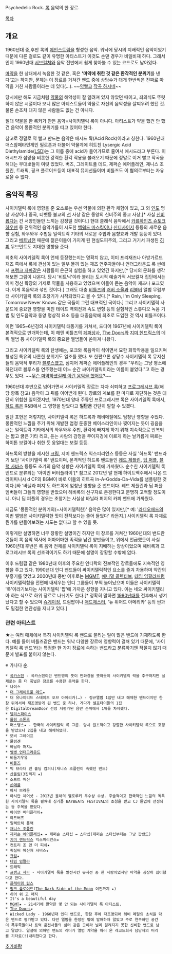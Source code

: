 Psychedelic Rock. [[록#s-1|록]] 음악의 한 장르.


[[목차]]

== 개요 ==
1960년대 중,후반 록의 [[메인스트림#s-3|메인스트림]]을 형성한 음악. 워낙에 당시의 지배적인 음악이었기 때문에 다른 걸로도 같이 유명한 아티스트가 이것도 손댄 경우가 비일비재 하다. 그래서인지 1960년대 [[서브컬쳐]]와 음악 전반에서 쉽게 찾아볼 수 있는 코드로도 남아있다.

[[마약]]을 한 상태에서 녹음한 것 같은, 혹은 ''''마약에 취한 것 같은 환각적인 분위기'''를 낸다'고는 하지만, 문제는 이 장르를 거쳐간 밴드 중에 상당수가 대개 한번씩은 진짜로 마약을 거친 사람들이라는 데 있다(…). ~~[[약빨다|약빨고]] [[합성 갤러리|작곡 하시네]]~~

당시에만 해도 지금처럼 [[약#s-1|약물]]의 해악성이 잘 알려져 있지 않았던 때이고, 죄의식도 뚜렷하지 않은 시절이다 보니 많은 아티스트들이 약물로 자신의 음악성을 살찌우려 했던 것. 물론 손조차 대지 않은 사람들도 없는 건 아니다.

절대 약물을 한 록커가 만든 음악=사이키델릭 록이 아니다. 아티스트가 약을 했건 안 했건 음악이 몽환적인 분위기를 띠고 있어야 한다.

참고로 정말로 약 빨고 만드는 음악은 애시드 롹(Acid Rock)이라고 칭한다. 1960년대 매스암페타민계인 필로폰과 더불어 약물계에 히트친 Lysergic Acid Diethylamide([[LSD]])는 그 이름 중에 acid가 들어가므로 줄여서 애시드라고 부른다. 이 애시드가 섬망을 비롯한 강력한 환각 작용을 불러오기 때문에 정말로 이거 빨고 작곡을 해대는 무대뽀들이 여럿 있었다. 버즈, 그레이트풀 데드, 제퍼슨 에어플레인, 제니스 조플린, 트래픽, 핑크 플로이드등이 대표적 뮤지션들이며 비틀즈도 이 혐의로부터는 자유로울 수 없다.

== 음악적 특징 ==
사이키델릭 록에 영향을 준 요소로는 우선 약물에 의한 환각 체험이 있고, 그 외 [[인도 공화국|인도]] 명상 사상이나 중국, 티벳등 불교의 [[선#s-15|선]] 사상 같은 동양의 신비주의 종교 사상,[* 사실 [[오리엔탈리즘|신비롭다]]는 건 서양인들만 느끼는 감정일 것이다.] 현대 클래식 음악에서 [[카를하인츠 슈토크하우젠]] 등 전위적인 음악가들이 시도한 [[백마스킹|백워드 마스킹]]이나 [[신디사이저]] 등등의 새로운 음향 실험, 와우와우 주법등 일렉트릭 기타의 새로운 주법과 음향효과 개발 등등이 있다.
그리고 [[베트남전]] 때문에 젊은이들이 가지게 된 현실도피주의, 그리고 거기서 파생된 [[히피]] 무브먼트도 지대한 영향을 준다.

최초의 사이키델릭 록이 언제 등장했는지는 명확치 않고, 이미 프리재즈나 아방가르드 재즈 쪽에서 록에 관심이 있는 일부 똘끼 있는 재즈 연주자들이나 언더그라운드 록 씬에서 [[프랭크 자파]]같은 사람들이 은근히 실험을 하고 있었긴 하지만,[* 당시의 문화를 생각해보면 그림이 나온다. 당시 '비트닉'이라 불리는 도시적 예술가적 서브컬쳐 집단에서는 이미 정신 확장의 기제로 약물을 사용하고 있었으며 이들이 듣는 음악이 재즈나 포크였다. 이게 록음악과 섞인 것이다.] 그래도 대충 [[비틀즈]]의 [[러버 소울]]과 [[리볼버]] 앨범 무렵부터 사이키델릭 록의 초창기가 시작되었다고 볼 수 있다.[* Rain, I'm Only Sleeping, Tomorrow Never Knows 같은 곡들이 그런 대표적인 곡이다.] 그리고 사이키델릭 사운드에 중요한 영향을 미친 테이프 역회전과 속도 변형 등의 실험적인 스튜디오 녹음 기법 및 인도음악과 동양 명상적 요소 등을 대중음악에 최초로 도입한 것 역시 비틀즈이다.  

이런 1965~6년경의 사이키델릭 태동기를 거쳐서, 드디어 1967년에 사이키델릭 록이 본격적으로 만개하는데, 이 해엔 비틀즈의 [[Sgt. Pepper's Lonely Hearts Club Band|페퍼상사]], [[The Doors]]와 [[지미 헨드릭스]]의 데뷔 앨범 등 사이키델릭 록의 중요한 앨범들이 쏟아져 나왔다.

그리고 사이키델릭 록의 탄생에는, 포크와 록음악이 섞이면서 묘한 화학작용을 일으키며 형성된 특유의 나른한 분위기도 일조를 했다. 
또 한편으론 상당수 사이키델릭 록 뮤지션들의 음악적 뿌리가 [[블루스#s-1|블루스]]였고, 심지어 제퍼슨 에어플레인의 경우 "우리는 그냥 평소에 하던대로 블루스를 연주했는데 어느 순간 싸이키델릭이라는 이름이 붙었다."고 하는 경우도 있다. ~~[[무슨 마약하시길래 이런생각을 했어요|무슨 마약하셨길래 이런 음악을 했어요]]?~~

1960년대 후반으로 넘어가면서 사이키델릭 장르는 차차 쇠퇴하고 [[프로그레시브 록]](해당 항목 참고) 음악이 그 뒤를 이어받게 된다. 장르의 계보를 한 마디로 재단하는 것은 대단히 위험한 일이겠지만, 1970년대 양대 주류인 프로그레시브 록은 사이키델릭 록에서, [[헤비메탈#s-1|하드 록]]은 R&B에서 그 영향을 받았다고 '''일단은''' 간단히 말할 수 있겠다.

일단 표현은 저렇지만, 사이키델릭 록은 하드록과 헤비메탈에도 엄청난 영향을 주었다. 몽환적인 느낌을 주기 위해 개발한 엄청 둔중한 베이스라인이나 찢어지는 듯이 굉음을 내는 일렉트릭 기타에서의 와우와우 주법, 환각에 빠지게 하기 위해 지속적으로 반복되는 짧고 굵은 기타 리프, 듣는 사람의 감정을 무아지경에 이르게 하는 날카롭게 찌르는 하이톤 보컬이나 취한 듯 웅얼대는 보컬 등등.

하드록의 방향을 제시한 [[크림(밴드)|크림]], 지미 헨드릭스 익스피리언스 등등은 사실 '하드록' 밴드라기 보단 '사이키델릭 록' 밴드이며, 본격적인 하드록 밴드들인 [[레드 제플린]], [[딥 퍼플]], [[블랙 사바스]] 등등도 초기의 음악 성향은 사이키델릭 록에 가까웠다.
순수한 사이키델릭 록 밴드로 분류되는 '아이언 버터플라이'[* 참고로 2012년 말 현재 하이트맥주에서 나온 드라이피니시 d CF의 BGM이 바로 이들의 히트곡 In-A-Godda-Da-Vida를 샘플링한 것이다.]와 '바닐라 퍼지'도 하드록에 엄청난 영향을 준 밴드이다. 레드 제플린과 딥 퍼플 멤버들이 그들의 영향을 받았으며 헤비록의 선구자로 존경한다고 분명히 고백할 정도이니. 아니 딥 퍼플의 경우는 초창기는 사실상 바닐라 퍼지의 카피 밴드에 가까웠다.

지금도 '몽환적인 분위기의(=사이키델릭한)' 음악은 많이 있지만,[* 예: '[[라디오헤드]]의 이번 앨범은 사이키델릭한 맛이 전작보다는 줄어 들었다' 라든지.] 사이키델릭 록 자체로 뭔가를 만들어보려는 시도는 없다고 할 수 있을 듯.

이렇게만 설명하면 너무 장황한 설명이긴 하지만 이 장르를 거쳐간 1960년대의 밴드란 것들이 록 음악 역사에 어마어마한 족적을 남긴 양반들이고, 위에서 언급했듯이 사실 1960년대 후반은 록 음악 전체를 사이키델릭 록이 지배하는 양상이었으며 헤비록과 프로그레시브 록의 선조격이기도 하기 때문에 설명이 장황할 수밖에 없다.

이후 드림팝 같은 1980년대 이후의 주요한 인디락의 진보적인 장르들에도 지속적인 영향을 주고 있다. 1990년대 인디 밴드들이 싸이키델릭적인 요소를 즐겨 차용하며 약간의 부흥기를 맞았고 2000년대 중반 이후로는 [[MGMT]], [[애니멀 콜렉티브]], [[테임 임팔라]]처럼 사이키델릭함을 전면에 내세우는 인디 그룹들이 부쩍 늘어났으며 이들은 사이키델릭 '록'이라기보다는 사이키델릭 '팝'에 가까운 성향을 지니고 있다. 이는 네오 싸이키델리아 하는 식으로 하위 장르로 나뉘기도 한다.[* 정확히 말하면 [[1980년대]]를 전후해서 생겨났다고 할 수 있으며 [[슈게이징]], 드림팝이나 [[매드체스터]], '뉴 위어드 아메리카' 등의 씬과도 밀접한 연관성을 지니고 있다.]


=== 관련 아티스트 ===
★는 여러 매체에서 특히 사이키델릭 록 밴드로 불리는 일이 많은 밴드에 기재하도록 한다. 예를 들어 비틀즈같은 밴드는 워낙 다양한 장르에 영향력이 걸쳐 있기 때문에, '사이키델릭 록 밴드'라는 특정한 한 가지 장르에 속하는 밴드라고 분류하기엔 적절치 않기 때문에 별표를 붙이지 않는다.

※ 가나다 순.

 * [[국카스텐]] - 국카스텐이란 밴드명의 뜻이 만화경을 뜻하듯이 사이키델릭 락을 추구하지만 실제로는 좀 더 폭넓은 장르를 수용한 음악을 한다.
 * 나이스
 * [[더 그레이트풀 데드#s-1|더 그레이트풀 데드]]★
 * 더 유나이티드 스테이츠 오브 아메리카(…) - 정규앨범 1집만 내고 해체한 밴드이지만 한참 뒤에서야 재조명받게 된 밴드 중 하나. 게다가 셀프타이틀의 1집은 DigitalDreamDoor 선정 저평가된 음반 순위에서 1위를 차지했다.
 * [[델리스파이스]]
 * [[롤링 스톤즈]]
 * 머스탱스★ - 한국의 사이키델릭 록 그룹. 당시 원초적이고 강렬한 사이키델릭 록으로 호평을 받았으나 2집을 내고 해체하였다.
 * 모비 그레이프
 * 물렁곈
 * 바닐라 퍼지★
 * [[벨벳 언더그라운드]]
 * 비둘기우유
 * [[비틀즈]]
 * 빅 브라더 앤 홀딩 컴퍼니(재니스 조플린이 속했던 밴드)
 * [[산울림]](3집까지 ★)
 * 소프트 머신
 * [[쏜애플]]
 * 아서 브라운
 * 아시안 체어샷 - 2013년 올해의 헬로루키 우수상 수상. 주술적이고 한국적인 느낌의 독특한 사이키델릭 록을 펼쳐내 싱가폴 BAYBEATS FESTIVAL의 초청을 받고 CJ 튠업에 선정되는 등 주목을 받았다.
 * 아이언 버터플라이★
 * 야드버즈
 * 일렉트릭 플랙
 * [[재니스 조플린]]
 * [[제퍼슨 에어플레인]]★ → 제퍼슨 스타십 → 스타십(제퍼슨 스타십부터는 그냥 팝밴드)
 * [[지미 헨드릭스]] 익스피리언스★
 * 컨트리 조 앤 더 피쉬★
 * 퀵실버 메신저 서비스★
 * [[크림(밴드)|크림]]★
 * [[테임 임팔라]]
 * 트래픽
 * [[프랭크 자파]] - 사이키델릭 록을 발전시킨 뮤지션 중 한 사람이었지만 마약을 굉장히 싫어했다고 한다.
 * [[플레이밍 립스]]
 * [[핑크 플로이드]]([[The Dark Side of the Moon]] 이전까지 ★)
 * 히어 위 고 매직
 * It's a beautiful day
 * [[MGMT]]★ - 21세기에 활약한 몇 안 되는 사이키델릭 록 아티스트.
 * [[The Doors]]★
 * Wicked Lady - 1960년대 인디 밴드로, 한참 후에 재조명되어 헤비 메탈의 초석을 닦은 밴드로 평가받고 있다. 다만 앨범을 한정판 밖에 발매하자 않았고 주로 연주하던 공간이 폭주족들이나 트럭 운전사들의 쉼터 같은 곳이라 널리 알려지지 못한 신비한 밴드로 남고 말았다. 일설에 의하면 밴드의 리더가 앨범 계약을 하러 온 레코드회사 담당자의 머리를 기타로(!)내리쳤다고 한다.

[[추가바람]]
